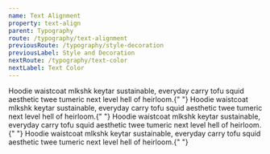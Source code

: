 ```yaml
---
name: Text Alignment
property: text-align
parent: Typography
route: /typography/text-alignment
previousRoute: /typography/style-decoration
previousLabel: Style and Decoration
nextRoute: /typography/text-color
nextLabel: Text Color
---
```



<Grid minWidth="200px" className="text-sm">
  <InfoBox pattern="text-left">
    <Box className="text-left rounded bg-white">
      Hoodie waistcoat mlkshk keytar sustainable, everyday carry tofu squid
      aesthetic twee tumeric next level hell of heirloom.{" "}
    </Box>
  </InfoBox>
  <InfoBox pattern="text-right">
    <Box className="text-right rounded bg-white">
      Hoodie waistcoat mlkshk keytar sustainable, everyday carry tofu squid
      aesthetic twee tumeric next level hell of heirloom.{" "}
    </Box>
  </InfoBox>
  <InfoBox pattern="text-center">
    <Box className="text-center rounded bg-white">
      Hoodie waistcoat mlkshk keytar sustainable, everyday carry tofu squid
      aesthetic twee tumeric next level hell of heirloom.{" "}
    </Box>
  </InfoBox>
  <InfoBox pattern="text-justify">
    <Box className="text-justify rounded bg-white">
      Hoodie waistcoat mlkshk keytar sustainable, everyday carry tofu squid
      aesthetic twee tumeric next level hell of heirloom.{" "}
    </Box>
  </InfoBox>
</Grid>
